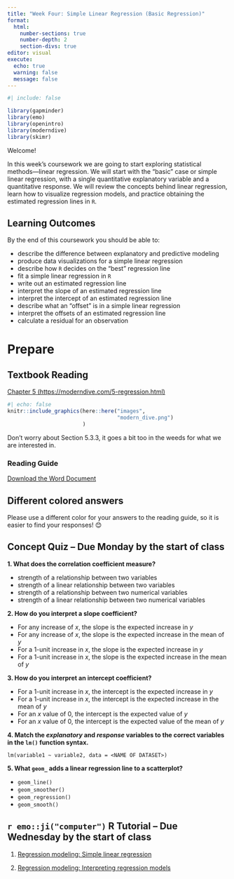 ```yaml
---
title: "Week Four: Simple Linear Regression (Basic Regression)"
format: 
  html: 
    number-sections: true
    number-depth: 2
    section-divs: true
editor: visual
execute: 
  echo: true
  warning: false
  message: false
---
```


```r
#| include: false

library(gapminder)
library(emo)
library(openintro)
library(moderndive)
library(skimr)
```

Welcome!

In this week's coursework we are going to start exploring statistical methods---linear regression. We will start with the "basic" case or simple linear regression, with a single quantitative explanatory variable and a quantitative response. We will review the concepts behind linear regression, learn how to visualize regression models, and practice obtaining the estimated regression lines in `R`.

## Learning Outcomes

By the end of this coursework you should be able to:

-   describe the difference between explanatory and predictive modeling
-   produce data visualizations for a simple linear regression
-   describe how `R` decides on the "best" regression line
-   fit a simple linear regression in `R`
-   write out an estimated regression line
-   interpret the slope of an estimated regression line
-   interpret the intercept of an estimated regression line
-   describe what an "offset" is in a simple linear regression
-   interpret the offsets of an estimated regression line
-   calculate a residual for an observation

# Prepare

## Textbook Reading

[Chapter 5 (https://moderndive.com/5-regression.html)](https://moderndive.com/5-regression.html)

::: column-margin
```r
#| echo: false
knitr::include_graphics(here::here("images", 
                                   "modern_dive.png")
                        )
```
:::

::: callout-caution
Don't worry about Section 5.3.3, it goes a bit too in the weeds for what we are interested in.
:::

### Reading Guide

[Download the Word Document](reading-guide/week4-reading.docx)

::: callout-tip
# Different colored answers

Please use a different color for your answers to the reading guide, so it is easier to find your responses! 😊
:::

## Concept Quiz -- Due Monday by the start of class

**1. What does the correlation coefficient measure?**

-   strength of a relationship between two variables
-   strength of a linear relationship between two variables
-   strength of a relationship between two numerical variables
-   strength of a linear relationship between two numerical variables

**2. How do you interpret a slope coefficient?**

-   For any increase of $x$, the slope is the expected increase in $y$
-   For any increase of $x$, the slope is the expected increase in the mean of $y$
-   For a 1-unit increase in $x$, the slope is the expected increase in $y$
-   For a 1-unit increase in $x$, the slope is the expected increase in the mean of $y$

**3. How do you interpret an intercept coefficient?**

-   For a 1-unit increase in $x$, the intercept is the expected increase in $y$
-   For a 1-unit increase in $x$, the intercept is the expected increase in the mean of $y$
-   For an $x$ value of 0, the intercept is the expected value of $y$
-   For an $x$ value of 0, the intercept is the expected value of the mean of $y$

**4. Match the *explanatory* and *response* variables to the correct variables in the `lm()` function syntax.**

`lm(variable1 ~ variable2, data = <NAME OF DATASET>)`

**5. What `geom_` adds a linear regression line to a scatterplot?**

-   `geom_line()`
-   `geom_smoother()`
-   `geom_regression()`
-   `geom_smooth()`

## `r emo::ji("computer")` R Tutorial -- Due Wednesday by the start of class

1.  [Regression modeling: Simple linear regression](https://openintro.shinyapps.io/ims-03-model-03/)

2.  [Regression modeling: Interpreting regression models](https://openintro.shinyapps.io/ims-03-model-04/)
